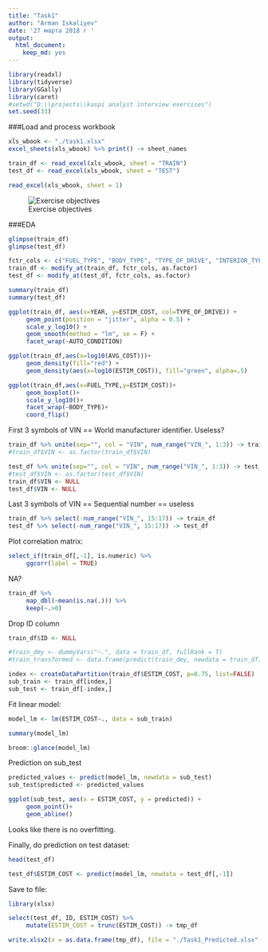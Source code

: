 ```yaml
---
title: "Task1"
author: "Arman Iskaliyev"
date: '27 марта 2018 г '
output: 
  html_document:
    keep_md: yes
---
```


```r
library(readxl)
library(tidyverse)
library(GGally)
library(caret)
#setwd("D:\\projects\\kaspi analyst interview exercises")
set.seed(33)
```

###Load and process workbook
```r
xls_wbook <- "./task1.xlsx"
excel_sheets(xls_wbook) %>% print() -> sheet_names
```

```r
train_df <- read_excel(xls_wbook, sheet = "TRAIN")
test_df <- read_excel(xls_wbook, sheet = "TEST")

read_excel(xls_wbook, sheet = 1)
```

![Exercise objectives](fig1.PNG)

###EDA
```r
glimpse(train_df)
glimpse(test_df)

fctr_cols <- c("FUEL_TYPE", "BODY_TYPE", "TYPE_OF_DRIVE", "INTERIOR_TYPE", "TRANSM_TYPE", "AUTO_CONDITION")
train_df <- modify_at(train_df, fctr_cols, as.factor)
test_df <- modify_at(test_df, fctr_cols, as.factor)

summary(train_df)
summary(test_df)
```

```r
ggplot(train_df, aes(x=YEAR, y=ESTIM_COST, col=TYPE_OF_DRIVE)) + 
     geom_point(position = "jitter", alpha = 0.5) + 
     scale_y_log10() +
     geom_smooth(method = "lm", se = F) +
     facet_wrap(~AUTO_CONDITION)

ggplot(train_df,aes(x=log10(AVG_COST)))+
     geom_density(fill="red") +
     geom_density(aes(x=log10(ESTIM_COST)), fill="green", alpha=.5)

ggplot(train_df,aes(x=FUEL_TYPE,y=ESTIM_COST))+
     geom_boxplot()+
     scale_y_log10()+
     facet_wrap(~BODY_TYPE)+
     coord_flip()
```


First 3 symbols of VIN == World manufacturer identifier. Useless?
```r
train_df %>% unite(sep="", col = "VIN", num_range("VIN_", 1:3)) -> train_df
#train_df$VIN <- as.factor(train_df$VIN)

test_df %>% unite(sep="", col = "VIN", num_range("VIN_", 1:3)) -> test_df
#test_df$VIN <- as.factor(test_df$VIN)
train_df$VIN <- NULL
test_df$VIN <- NULL
```

Last 3 symbols of VIN == Sequential number == useless
```r
train_df %>% select(-num_range("VIN_", 15:17)) -> train_df
test_df %>% select(-num_range("VIN_", 15:17)) -> test_df
```

Plot correlation matrix:
```r
select_if(train_df[,-1], is.numeric) %>%
     ggcorr(label = TRUE)
```

NA?
```r
train_df %>% 
     map_dbl(~mean(is.na(.))) %>% 
     keep(~.>0)
```

Drop ID column
```r
train_df$ID <- NULL
```

```r
#train_dmy <- dummyVars("~.", data = train_df, fullRank = T)
#train_transformed <- data.frame(predict(train_dmy, newdata = train_df))

index <- createDataPartition(train_df$ESTIM_COST, p=0.75, list=FALSE)
sub_train <- train_df[index,]
sub_test <- train_df[-index,]
```

Fit linear model:
```r
model_lm <- lm(ESTIM_COST~., data = sub_train)

summary(model_lm)

broom::glance(model_lm)
```

Prediction on sub_test
```r
predicted_values <- predict(model_lm, newdata = sub_test)
sub_test$predicted <- predicted_values

ggplot(sub_test, aes(x = ESTIM_COST, y = predicted)) + 
     geom_point()+
     geom_abline()
```

Looks like there is no overfitting.

Finally, do prediction on test dataset:
```r
head(test_df)

test_df$ESTIM_COST <- predict(model_lm, newdata = test_df[,-1])
```

Save to file:
```r
library(xlsx)

select(test_df, ID, ESTIM_COST) %>% 
     mutate(ESTIM_COST = trunc(ESTIM_COST)) -> tmp_df

write.xlsx2(x = as.data.frame(tmp_df), file = "./Task1_Predicted.xlsx", col.names = TRUE, row.names = FALSE)
```



